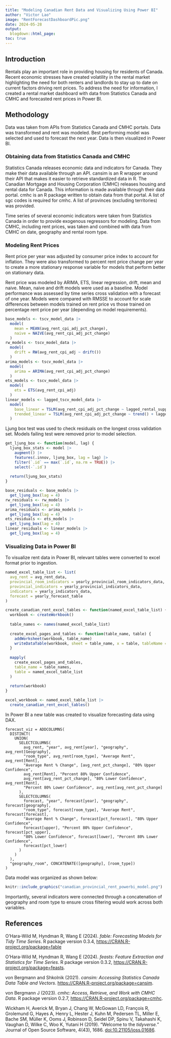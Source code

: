 ```yaml
---
title: "Modeling Canadian Rent Data and Visualizing Using Power BI"
author: "Victor Lao"
image: "RentForecastDashboardPic.png"
date: 2024-05-28
output:
  blogdown::html_page:
toc: true
---
```


## Introduction

Rentals play an important role in providing housing for residents of Canada. Recent economic stresses have created volatility in the rental market highlighting the need for both renters and landlords to stay up to date on current factors driving rent prices. To address the need for information, I created a rental market dashboard with data from Statistics Canada and CMHC and forecasted rent prices in Power BI.

## Methodology

Data was taken from APIs from Statistics Canada and CMHC portals. Data was transformed and rent was modeled. Best performing model was selected and used to forecast the next year. Data is then visualized in Power BI.

### Obtaining data from Statistics Canada and CMHC

Statistics Canada releases economic data and indicators for Canada. They make their data available through an API. cansim is an R wrapper around their API that makes it easier to retrieve standardized data in R. The Canadian Mortgage and Housing Corporation (CMHC) releases housing and rental data for Canada. This information is made available through their data portal. cmhc is an R package written to obtain data from that portal. A list of sgc codes is required for cmhc. A list of provinces (excluding territories) was provided.

Time series of several economic indicators were taken from Statistics Canada in order to provide exogenous regressors for modeling. Data from CMHC, including rent prices, was taken and combined with data from CMHC on date, geography and rental room type.

### Modeling Rent Prices

Rent price per year was adjusted by consumer price index to account for inflation. They were also transformed to percent rent price change per year to create a more stationary response variable for models that perform better on stationary data.

Rent price was modeled by ARIMA, ETS, linear regression, drift, mean and naive. Mean, naive and drift models were used as a baseline. Model performance was assessed by time series cross validation with a forecast of one year. Models were compared with RMSSE to account for scale differences between models trained on rent price vs those trained on percentage rent price per year (depending on model requirements).

```r
base_models <- tscv_model_data |>
  model(
    mean = MEAN(avg_rent_cpi_adj_pct_change),
    naive = NAIVE(avg_rent_cpi_adj_pct_change)
  )
rw_models <- tscv_model_data |>
  model(
    drift = RW(avg_rent_cpi_adj ~ drift())
  )
arima_models <- tscv_model_data |>
  model(
    arima = ARIMA(avg_rent_cpi_adj_pct_change)
  )  
ets_models <- tscv_model_data |>
  model(
    ets = ETS(avg_rent_cpi_adj)
  )
linear_models <- lagged_tscv_model_data |>
  model(
    base_linear = TSLM(avg_rent_cpi_adj_pct_change ~ lagged_rental_supply_per_person_pct_change + lagged_five_year_mortgage_change),
    trended_linear = TSLM(avg_rent_cpi_adj_pct_change ~ trend() + lagged_rental_supply_per_person_pct_change + lagged_five_year_mortgage_change)
  )
```

Ljung box test was used to check residuals on the longest cross validation set. Models failing test were removed prior to model selection.

```r
get_ljung_box <- function(model, lag) {
  ljung_box_stats <- model |>
    augment() |>
    features(.innov, ljung_box, lag = lag) |>
    filter(`.id` == max(`.id`, na.rm = TRUE)) |> 
    select(-`.id`)
  
  return(ljung_box_stats)
}

base_residuals <- base_models |>
  get_ljung_box(lag = 4)
rw_residuals <- rw_models |>
  get_ljung_box(lag = 4)
arima_residuals <- arima_models |>
  get_ljung_box(lag = 4)
ets_residuals <- ets_models |>
  get_ljung_box(lag = 4)
linear_residuals <- linear_models |>
  get_ljung_box(lag = 4)
```

### Visualizing Data in Power BI

To visualize rent data in Power BI, relevant tables were converted to excel format prior to ingestion.

```r
named_excel_table_list <- list(
  avg_rent = avg_rent_data,
  provincial_room_indicators = yearly_provincial_room_indicators_data,
  provincial_indicators = yearly_provincial_indicators_data,
  indicators = yearly_indicators_data,
  forecast = yearly_forecast_table
)

create_canadian_rent_excel_tables <- function(named_excel_table_list) {
  workbook <- createWorkbook()
  
  table_names <- names(named_excel_table_list)
  
  create_excel_pages_and_tables <- function(table_name, table) {
    addWorksheet(workbook, table_name)
    writeDataTable(workbook, sheet = table_name, x = table, tableName = table_name)
  }
  
  mapply(
    create_excel_pages_and_tables,
    table_name = table_names,
    table = named_excel_table_list
  )
  
  return(workbook)
}

excel_workbook <- named_excel_table_list |>
  create_canadian_rent_excel_tables()
```

In Power BI a new table was created to visualize forecasting data using DAX.

```DAX
forecast_viz = ADDCOLUMNS(
  DISTINCT(
    UNION(
      SELECTCOLUMNS(
        avg_rent, "year", avg_rent[year], "geography", avg_rent[Geography], 
        "room_type", avg_rent[room_type], "Average Rent", avg_rent[Rent], 
        "Average Rent % Change", [avg_rent_pct_change], "80% Upper Confidence",
        avg_rent[Rent], "Percent 80% Upper Confidence", 
        avg_rent[avg_rent_pct_change], "80% Lower Confidence", avg_rent[Rent], 
        "Percent 80% Lower Confidence", avg_rent[avg_rent_pct_change]
      ), 
      SELECTCOLUMNS(
        forecast, "year", forecast[year], "geography", forecast[geography], 
        "room_type", forecast[room_type], "Average Rent", forecast[forecast], 
        "Average Rent % Change", forecast[pct_forecast], "80% Upper Confidence", 
        forecast[upper], "Percent 80% Upper Confidence", forecast[pct_upper], 
        "80% Lower Confidence", forecast[lower], "Percent 80% Lower Confidence", 
        forecast[pct_lower]
      )
    )
  ), 
  "geography_room", CONCATENATE([geography], [room_type])
)
```

Data model was organized as shown below:

```r
knitr::include_graphics("canadian_provincial_rent_powerbi_model.png")
```

Importantly, several indicators were connected through a concatenation of geography and room type to ensure cross filtering would work across both variables.

## References

O'Hara-Wild M, Hyndman R, Wang E (2024). *fable: Forecasting Models for Tidy Time Series*. R package version 0.3.4, <https://CRAN.R-project.org/package=fable>

O'Hara-Wild M, Hyndman R, Wang E (2024). *feasts: Feature Extraction and Statistics for Time Series*. R package version 0.3.2, <https://CRAN.R-project.org/package=feasts>.

von Bergmann and Shkolnik (2021). *cansim: Accessing Statistics Canada Data Table and Vectors*. <https://CRAN.R-project.org/package=cansim>.

von Bergmann J (2023). *cmhc: Access, Retrieve, and Work with CMHC Data*. R package version 0.2.7, <https://CRAN.R-project.org/package=cmhc>.

Wickham H, Averick M, Bryan J, Chang W, McGowan LD, François R, Grolemund G, Hayes A, Henry L, Hester J, Kuhn M, Pedersen TL, Miller E, Bache SM, Müller K, Ooms J, Robinson D, Seidel DP, Spinu V, Takahashi K, Vaughan D, Wilke C, Woo K, Yutani H (2019). "Welcome to the *tidyverse.*" Journal of Open Source Software, 4(43), 1686. <doi:10.21105/joss.01686>.
